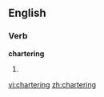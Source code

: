 ==English==

===Verb===
{{wikipedia|dab=Chartering}}
'''chartering'''

# {{present participle of|[[charter]]}}

[[vi:chartering]]
[[zh:chartering]]